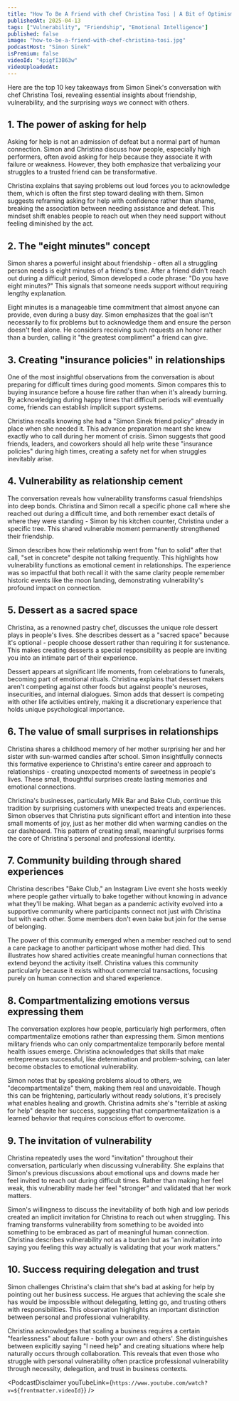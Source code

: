 ```yaml
---
title: "How To Be A Friend with chef Christina Tosi | A Bit of Optimism Podcast"
publishedAt: 2025-04-13
tags: ["Vulnerability", "Friendship", "Emotional Intelligence"]
published: false
image: "how-to-be-a-friend-with-chef-christina-tosi.jpg"
podcastHost: "Simon Sinek"
isPremium: false
videoId: "4pigfI3B63w"
videoUploadedAt:
---
```



<PodcastSummaryPageLayout frontmatter={frontmatter}>

Here are the top 10 key takeaways from Simon Sinek's conversation with chef Christina Tosi, revealing essential insights about friendship, vulnerability, and the surprising ways we connect with others.

## 1. The power of asking for help

Asking for help is not an admission of defeat but a normal part of human connection. Simon and Christina discuss how people, especially high performers, often avoid asking for help because they associate it with failure or weakness. However, they both emphasize that verbalizing your struggles to a trusted friend can be transformative.

Christina explains that saying problems out loud forces you to acknowledge them, which is often the first step toward dealing with them. Simon suggests reframing asking for help with confidence rather than shame, breaking the association between needing assistance and defeat. This mindset shift enables people to reach out when they need support without feeling diminished by the act.

## 2. The "eight minutes" concept

Simon shares a powerful insight about friendship - often all a struggling person needs is eight minutes of a friend's time. After a friend didn't reach out during a difficult period, Simon developed a code phrase: "Do you have eight minutes?" This signals that someone needs support without requiring lengthy explanation.

Eight minutes is a manageable time commitment that almost anyone can provide, even during a busy day. Simon emphasizes that the goal isn't necessarily to fix problems but to acknowledge them and ensure the person doesn't feel alone. He considers receiving such requests an honor rather than a burden, calling it "the greatest compliment" a friend can give.

## 3. Creating "insurance policies" in relationships

One of the most insightful observations from the conversation is about preparing for difficult times during good moments. Simon compares this to buying insurance before a house fire rather than when it's already burning. By acknowledging during happy times that difficult periods will eventually come, friends can establish implicit support systems.

Christina recalls knowing she had a "Simon Sinek friend policy" already in place when she needed it. This advance preparation meant she knew exactly who to call during her moment of crisis. Simon suggests that good friends, leaders, and coworkers should all help write these "insurance policies" during high times, creating a safety net for when struggles inevitably arise.

## 4. Vulnerability as relationship cement

The conversation reveals how vulnerability transforms casual friendships into deep bonds. Christina and Simon recall a specific phone call where she reached out during a difficult time, and both remember exact details of where they were standing - Simon by his kitchen counter, Christina under a specific tree. This shared vulnerable moment permanently strengthened their friendship.

Simon describes how their relationship went from "fun to solid" after that call, "set in concrete" despite not talking frequently. This highlights how vulnerability functions as emotional cement in relationships. The experience was so impactful that both recall it with the same clarity people remember historic events like the moon landing, demonstrating vulnerability's profound impact on connection.

## 5. Dessert as a sacred space

Christina, as a renowned pastry chef, discusses the unique role dessert plays in people's lives. She describes dessert as a "sacred space" because it's optional - people choose dessert rather than requiring it for sustenance. This makes creating desserts a special responsibility as people are inviting you into an intimate part of their experience.

Dessert appears at significant life moments, from celebrations to funerals, becoming part of emotional rituals. Christina explains that dessert makers aren't competing against other foods but against people's neuroses, insecurities, and internal dialogues. Simon adds that dessert is competing with other life activities entirely, making it a discretionary experience that holds unique psychological importance.

## 6. The value of small surprises in relationships

Christina shares a childhood memory of her mother surprising her and her sister with sun-warmed candies after school. Simon insightfully connects this formative experience to Christina's entire career and approach to relationships - creating unexpected moments of sweetness in people's lives. These small, thoughtful surprises create lasting memories and emotional connections.

Christina's businesses, particularly Milk Bar and Bake Club, continue this tradition by surprising customers with unexpected treats and experiences. Simon observes that Christina puts significant effort and intention into these small moments of joy, just as her mother did when warming candies on the car dashboard. This pattern of creating small, meaningful surprises forms the core of Christina's personal and professional identity.

## 7. Community building through shared experiences

Christina describes "Bake Club," an Instagram Live event she hosts weekly where people gather virtually to bake together without knowing in advance what they'll be making. What began as a pandemic activity evolved into a supportive community where participants connect not just with Christina but with each other. Some members don't even bake but join for the sense of belonging.

The power of this community emerged when a member reached out to send a care package to another participant whose mother had died. This illustrates how shared activities create meaningful human connections that extend beyond the activity itself. Christina values this community particularly because it exists without commercial transactions, focusing purely on human connection and shared experience.

## 8. Compartmentalizing emotions versus expressing them

The conversation explores how people, particularly high performers, often compartmentalize emotions rather than expressing them. Simon mentions military friends who can only compartmentalize temporarily before mental health issues emerge. Christina acknowledges that skills that make entrepreneurs successful, like determination and problem-solving, can later become obstacles to emotional vulnerability.

Simon notes that by speaking problems aloud to others, we "decompartmentalize" them, making them real and unavoidable. Though this can be frightening, particularly without ready solutions, it's precisely what enables healing and growth. Christina admits she's "terrible at asking for help" despite her success, suggesting that compartmentalization is a learned behavior that requires conscious effort to overcome.

## 9. The invitation of vulnerability

Christina repeatedly uses the word "invitation" throughout their conversation, particularly when discussing vulnerability. She explains that Simon's previous discussions about emotional ups and downs made her feel invited to reach out during difficult times. Rather than making her feel weak, this vulnerability made her feel "stronger" and validated that her work matters.

Simon's willingness to discuss the inevitability of both high and low periods created an implicit invitation for Christina to reach out when struggling. This framing transforms vulnerability from something to be avoided into something to be embraced as part of meaningful human connection. Christina describes vulnerability not as a burden but as "an invitation into saying you feeling this way actually is validating that your work matters."

## 10. Success requiring delegation and trust

Simon challenges Christina's claim that she's bad at asking for help by pointing out her business success. He argues that achieving the scale she has would be impossible without delegating, letting go, and trusting others with responsibilities. This observation highlights an important distinction between personal and professional vulnerability.

Christina acknowledges that scaling a business requires a certain "fearlessness" about failure - both your own and others'. She distinguishes between explicitly saying "I need help" and creating situations where help naturally occurs through collaboration. This reveals that even those who struggle with personal vulnerability often practice professional vulnerability through necessity, delegation, and trust in business contexts.

<PodcastDisclaimer
  youTubeLink={`https://www.youtube.com/watch?v=${frontmatter.videoId}`}
/>

</PodcastSummaryPageLayout>
